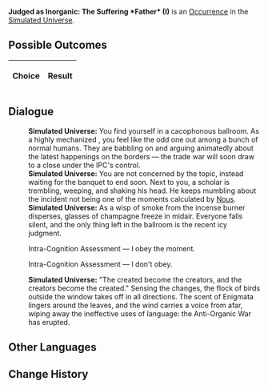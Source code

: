 {{Simulated Universe Event Infobox
|title         = Judged as Inorganic: The Suffering *Father* (I)
|image         = Trailblaze Secret 11.png
|type          =
|domains_su    = 
|domains_ext   = 
|domains_swarm = 
|domains_gng   = 
|requirements  =
|prev          = {{tx}}
|next          = {{tx}}
|indexRewards  =
|characters    = Nous
}}
'''Judged as Inorganic: The Suffering *Father* (I)''' is an [[Simulated Universe/Occurrence|Occurrence]] in the [[Simulated Universe]].

==Possible Outcomes==
{| class="article-table"
!Choice
!Result

|}

<!--
==Gameplay Notes==

-->
==Dialogue==
{{Dialogue Start}}
:'''Simulated Universe:''' You find yourself in a cacophonous ballroom. As a highly mechanized {{Color|Keyword|mercenary}}, you feel like the odd one out among a bunch of normal humans. They are babbling on and arguing animatedly about the latest happenings on the borders &mdash; the trade war will soon draw to a close under the IPC's control.
:'''Simulated Universe:''' You are not concerned by the topic, instead waiting for the banquet to end soon. Next to you, a scholar is trembling, weeping, and shaking his head. He keeps mumbling about the incident not being one of the moments calculated by [[Nous]].
:'''Simulated Universe:''' As a wisp of smoke from the incense burner disperses, glasses of champagne freeze in midair. Everyone falls silent, and the only thing left in the ballroom is the recent icy judgment.
:{{DIcon|Arrow}} Intra-Cognition Assessment &mdash; I obey the moment.
:{{DIcon|Arrow}} Intra-Cognition Assessment &mdash; I don't obey.
:'''Simulated Universe:''' "The created become the creators, and the creators become the created." Sensing the changes, the flock of birds outside the window takes off in all directions. The scent of Enigmata lingers around the leaves, and the wind carries a voice from afar, wiping away the ineffective uses of language: the Anti-Organic War has erupted.
{{Dialogue End}}

==Other Languages==
{{Other Languages
|en   = Judged as Inorganic: The Suffering *Father* (I)
|zhs  = 判定无机：「受难的*父*」•其一
|zht  = 判定無機：「受難的*父*」•其一
|ja   = {{Rubi|無機判定|むきはんてい}}：「{{Rubi|受難|じゅなん}}する『{{Rubi|慈父|じふ}}』」・その1
|ko   = 무기 판단: 「수난을 당한 *아버지*」•1
|es   = Declarado inorgánico: padre sufridor I
|fr   = Jugé inorganique&nbsp;: Le *père* qui souffre (I)
|ru   = Установленный неорганик: Страдания *отца* I
|th   = ตัดสินอินทรีย์: "*บิดา* ผู้ทุกข์ทน" (I)
|vi   = Phán Định Vô Cơ: *Người Cha* Đau Khổ 1
|de   = Anorganische Einstufung: Leiden des *Vaters* (I)
|id   = Dinilai Non-organik: "Derita *Ayah*" (1)
|pt   = Julgado como Inorgânico: O *Pai* Sofredor (I)
}}

==Change History==
{{Change History|1.6}}
